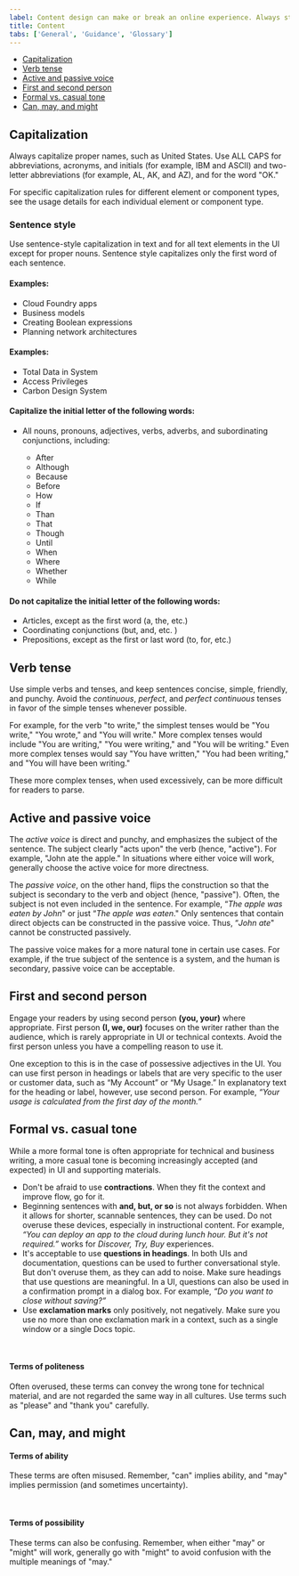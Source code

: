 ```yaml
---
label: Content design can make or break an online experience. Always strive for writing that is clear, concise, and on-brand.
title: Content
tabs: ['General', 'Guidance', 'Glossary']
---
```


<AnchorLinks>

- [Capitalization](#capitalization)
- [Verb tense](#verb-tense)
- [Active and passive voice](#active-and-passive-voice)
- [First and second person](#first-and-second-person)
- [Formal vs. casual tone](#formal-vs-casual-tone)
- [Can, may, and might](#can-may-and-might)

</AnchorLinks>

## Capitalization

Always capitalize proper names, such as United States. Use ALL CAPS for abbreviations, acronyms, and initials (for example, IBM and ASCII) and two-letter abbreviations (for example, AL, AK, and AZ), and for the word "OK."

For specific capitalization rules for different element or component types, see the usage details for each individual element or component type.

### Sentence style

Use sentence-style capitalization in text and for all text elements in the UI except for proper nouns. Sentence style capitalizes only the first word of each sentence.

#### Examples:

- Cloud Foundry apps
- Business models
- Creating Boolean expressions
- Planning network architectures

#### Examples:

- Total Data in System
- Access Privileges
- Carbon Design System

#### Capitalize the initial letter of the following words:

- All nouns, pronouns, adjectives, verbs, adverbs, and subordinating conjunctions, including:

  - After
  - Although
  - Because
  - Before
  - How
  - If
  - Than
  - That
  - Though
  - Until
  - When
  - Where
  - Whether
  - While

#### Do not capitalize the initial letter of the following words:

- Articles, except as the first word (a, the, etc.)
- Coordinating conjunctions (but, and, etc. )
- Prepositions, except as the first or last word (to, for, etc.)

## Verb tense

Use simple verbs and tenses, and keep sentences concise, simple, friendly, and punchy. Avoid the _continuous_, _perfect_, and _perfect continuous_ tenses in favor of the simple tenses whenever possible.

For example, for the verb "to write," the simplest tenses would be "You write," "You wrote," and "You will write." More complex tenses would include "You are writing," "You were writing," and "You will be writing." Even more complex tenses would say "You have written," "You had been writing," and "You will have been writing."

These more complex tenses, when used excessively, can be more difficult for readers to parse.

<Row>
  <Column offsetLg="4" colMd="4" colLg="4">
    <DoDontExample square correct label="Do use simple future tenses." text="The API will return a promise." />
  </Column>
  <Column colMd="4" colLg="4">
    <DoDontExample
      square
      label="Don’t use complex future tenses when simple ones will suffice."
      text="The API will be returning a promise."
    />
  </Column>
</Row>

<Row>
  <Column offsetLg="4" colMd="4" colLg="4">
    <DoDontExample
      square
      correct
      label="Do use simple past tenses."
      text="The API exceeded its limit."
    />
  </Column>
  <Column colMd="4" colLg="4">
    <DoDontExample
      square
      label="Don’t use complex past tenses when simple ones will suffice."
      text="The API has exceeded its limit."
    />
  </Column>
</Row>

## Active and passive voice

The _active voice_ is direct and punchy, and emphasizes the subject of the sentence. The subject clearly "acts upon" the verb (hence, "active"). For example, "John ate the apple." In situations where either voice will work, generally choose the active voice for more directness.

<Row>
  <Column offsetLg="4" colMd="4" colLg="4">
    <DoDontExample
      square
      correct
      label="Do use active voice when appropriate."
      text="Next, the admin configures access privileges."
    />
  </Column>
  <Column colMd="4" colLg="4">
    <DoDontExample
      square
      label="Don’t use passive voice when active voice will suffice."
      text="Next, access privileges are configured by the admin."
    />
  </Column>
</Row>

The _passive voice_, on the other hand, flips the construction so that the subject is secondary to the verb and object (hence, "passive"). Often, the subject is not even included in the sentence. For example, “_The apple was eaten by John_" or just “_The apple was eaten_." Only sentences that contain direct objects can be constructed in the passive voice. Thus, “_John ate_" cannot be constructed passively.

The passive voice makes for a more natural tone in certain use cases. For example, if the true subject of the sentence is a system, and the human is secondary, passive voice can be acceptable.

<Row>
  <Column offsetLg="4" colMd="4" colLg="4">
    <DoDontExample
      square
      correct
      label="Do use passive voice when appropriate."
      text="The database needs to be rebooted."
    />
  </Column>
  <Column colMd="4" colLg="4">
    <DoDontExample
      square
      label="Don’t use active voice when passive voice is more appropriate."
      text="Someone needs to reboot the database."
    />
  </Column>
</Row>

## First and second person

Engage your readers by using second person **(you, your)** where appropriate. First person **(I, we, our)** focuses on the writer rather than the audience, which is rarely appropriate in UI or technical contexts. Avoid the first person unless you have a compelling reason to use it.

One exception to this is in the case of possessive adjectives in the UI. You can use first person in headings or labels that are very specific to the user or customer data, such as “My Account” or “My Usage.” In explanatory text for the heading or label, however, use second person. For example, _“Your usage is calculated from the first day of the month.”_

## Formal vs. casual tone

While a more formal tone is often appropriate for technical and business writing, a more casual tone is becoming increasingly accepted (and expected) in UI and supporting materials.

- Don't be afraid to use **contractions**. When they fit the context and improve flow, go for it.
- Beginning sentences with **and, but, or so** is not always forbidden. When it allows for shorter, scannable sentences, they can be used. Do not overuse these devices, especially in instructional content. For example, _“You can deploy an app to the cloud during lunch hour. But it's not required.”_ works for _Discover, Try, Buy_ experiences.
- It's acceptable to use **questions in headings**. In both UIs and documentation, questions can be used to further conversational style. But don't overuse them, as they can add to noise. Make sure headings that use questions are meaningful. In a UI, questions can also be used in a confirmation prompt in a dialog box. For example, _“Do you want to close without saving?”_
- Use **exclamation marks** only positively, not negatively. Make sure you use no more than one exclamation mark in a context, such as a single window or a single Docs topic.

<Row>
  <Column offsetLg="4" colMd="4" colLg="4">
    <DoDontExample
      square
      correct
      label="Do use exclamation points for positive messages."
      text="Your IBM Cloud account is ready!"
    />
  </Column>
  <Column colMd="4" colLg="4">
    <DoDontExample
      square
      label="Don’t use exclamation points for negative messages"
      text="You have reached your usage limit!!"
    />
  </Column>
</Row>

<br />

#### Terms of politeness

Often overused, these terms can convey the wrong tone for technical material, and are not regarded the same way in all cultures. Use terms such as "please" and "thank you" carefully.

<Row>
  <Column offsetLg="4" colMd="4" colLg="4">
    <DoDontExample
      square
      correct
      label="Do Use terms of politeness in a UI only when the user is being inconvenienced."
      text="Indexing might take a few minutes. Please wait."
    />
  </Column>
  <Column colMd="4" colLg="4">
    <DoDontExample
      square
      label="Don’t Use terms of politeness superfluously."
      text="Please create a subscription account to get full access to the catalog."
    />
  </Column>
</Row>

## Can, may, and might

#### Terms of ability

These terms are often misused. Remember, "can" implies ability, and "may" implies permission (and sometimes uncertainty).

<Row>
  <Column offsetLg="4" colMd="4" colLg="4">
    <DoDontExample
      square
      correct
      label="Do use ‘can’ to express ability."
      text="You can use the command line interface to update your app."
    />
  </Column>
  <Column colMd="4" colLg="4">
    <DoDontExample
      square
      label="Don’t use ‘may’ when you mean ‘can.’"
      text="You may use the command line interface to update your app."
    />
  </Column>
</Row>

<br />

#### Terms of possibility

These terms can also be confusing. Remember, when either "may" or "might" will work, generally go with "might" to avoid confusion with the multiple meanings of "may."

<Row>
  <Column offsetLg="4" colMd="4" colLg="4">
    <DoDontExample
      square
      correct
      label="Do use ‘might’ to clarify possibility."
      text="You might need more advanced features when integrating with another app."
    />
  </Column>
  <Column colMd="4" colLg="4">
    <DoDontExample
      square
      label="Don’t use ‘may’ when ‘might’ will work."
      text="You may need more advanced features when integrating with another app."
    />
  </Column>
</Row>
